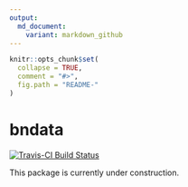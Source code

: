 ```yaml
---
output:
  md_document:
    variant: markdown_github
---
```


```r
knitr::opts_chunk$set(
  collapse = TRUE,
  comment = "#>",
  fig.path = "README-"
)
```

# bndata

[![Travis-CI Build Status](https://travis-ci.org/itsrainingdata/sparsebnUtils.svg?branch=master)](https://travis-ci.org/itsrainingdata/bndata)

This package is currently under construction.
